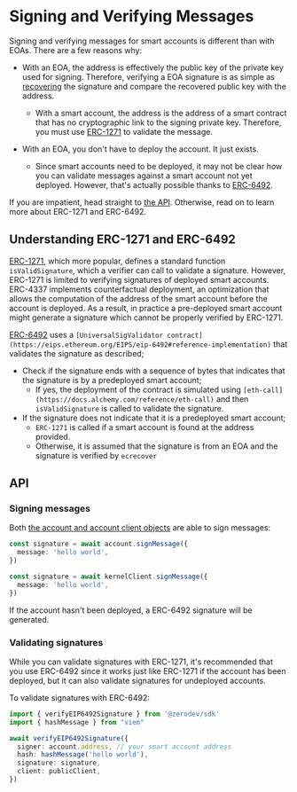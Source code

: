 
<VersionWarning version="5.3.x" /> 

# Signing and Verifying Messages

Signing and verifying messages for smart accounts is different than with EOAs.  There are a few reasons why:

- With an EOA, the address is effectively the public key of the private key used for signing.  Therefore, verifying a EOA signature is as simple as [recovering](https://soliditydeveloper.com/ecrecover) the signature and compare the recovered public key with the address.
  - With a smart account, the address is the address of a smart contract that has no cryptographic link to the signing private key.  Therefore, you must use [ERC-1271](https://eips.ethereum.org/EIPS/eip-1271) to validate the message.

- With an EOA, you don't have to deploy the account.  It just exists.
  - Since smart accounts need to be deployed, it may not be clear how you can validate messages against a smart account not yet deployed.  However, that's actually possible thanks to [ERC-6492](https://eips.ethereum.org/EIPS/eip-6492).

If you are impatient, head straight to [the API](#api).  Otherwise, read on to learn more about ERC-1271 and ERC-6492.

## Understanding ERC-1271 and ERC-6492

  [ERC-1271](https://eips.ethereum.org/EIPS/eip-1271), which more popular, defines a standard function `isValidSignature`, which a verifier can call to validate a signature. However, ERC-1271 is limited to verifying signatures of deployed smart accounts. 
  ERC-4337 implements counterfactual deployment, an optimization that allows the computation of the address of the smart account before the account is deployed. As a result, in practice a pre-deployed smart account might generate a signature which cannot be properly verified by ERC-1271. 

  [ERC-6492](https://eips.ethereum.org/EIPS/eip-6492) uses a `[UniversalSigValidator contract](https://eips.ethereum.org/EIPS/eip-6492#reference-implementation)` that validates the signature as described; 

  - Check if the signature ends with a sequence of bytes that indicates that the signature is by a predeployed smart account;
    - If yes, the deployment of the contract is simulated using `[eth-call](https://docs.alchemy.com/reference/eth-call)` and then `isValidSignature` is called to validate the signature. 
  - If the signature does not indicate that it is a predeployed smart account;
    - `ERC-1271` is called if a smart account is found at the address provided.
    - Otherwise, it is assumed that the signature is from an EOA and the signature is verified by `ecrecover`


## API

### Signing messages

Both [the account and account client objects](/sdk/v5_3_x/core-api/create-account#create-a-kernel-account) are able to sign messages:

```ts
const signature = await account.signMessage({
  message: 'hello world',
})

const signature = await kernelClient.signMessage({
  message: 'hello world',
})
```

If the account hasn't been deployed, a ERC-6492 signature will be generated.

### Validating signatures

While you can validate signatures with ERC-1271, it's recommended that you use ERC-6492 since it works just like ERC-1271 if the account has been deployed, but it can also validate signatures for undeployed accounts.

To validate signatures with ERC-6492:

```ts
import { verifyEIP6492Signature } from '@zerodev/sdk'
import { hashMessage } from "viem"

await verifyEIP6492Signature({
  signer: account.address, // your smart account address
  hash: hashMessage('hello world'),
  signature: signature,
  client: publicClient,
})
```
